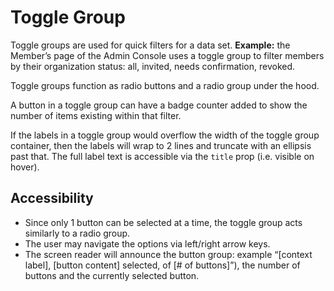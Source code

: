 

<Meta of={stories} />

# Toggle Group

Toggle groups are used for quick filters for a data set. **Example:** the Member’s page of the Admin
Console uses a toggle group to filter members by their organization status: all, invited, needs
confirmation, revoked.

Toggle groups function as radio buttons and a radio group under the hood.

A button in a toggle group can have a badge counter added to show the number of items existing
within that filter.

If the labels in a toggle group would overflow the width of the toggle group container, then the
labels will wrap to 2 lines and truncate with an ellipsis past that. The full label text is
accessible via the `title` prop (i.e. visible on hover).

<Canvas>
  <Story of={stories.Default} />
</Canvas>

<Canvas>
  <Story of={stories.LabelWrap} />
</Canvas>

<Controls />

## Accessibility

- Since only 1 button can be selected at a time, the toggle group acts similarly to a radio group.
- The user may navigate the options via left/right arrow keys.
- The screen reader will announce the button group: example “[context label], [button content]
  selected, of [# of buttons]”), the number of buttons and the currently selected button.
